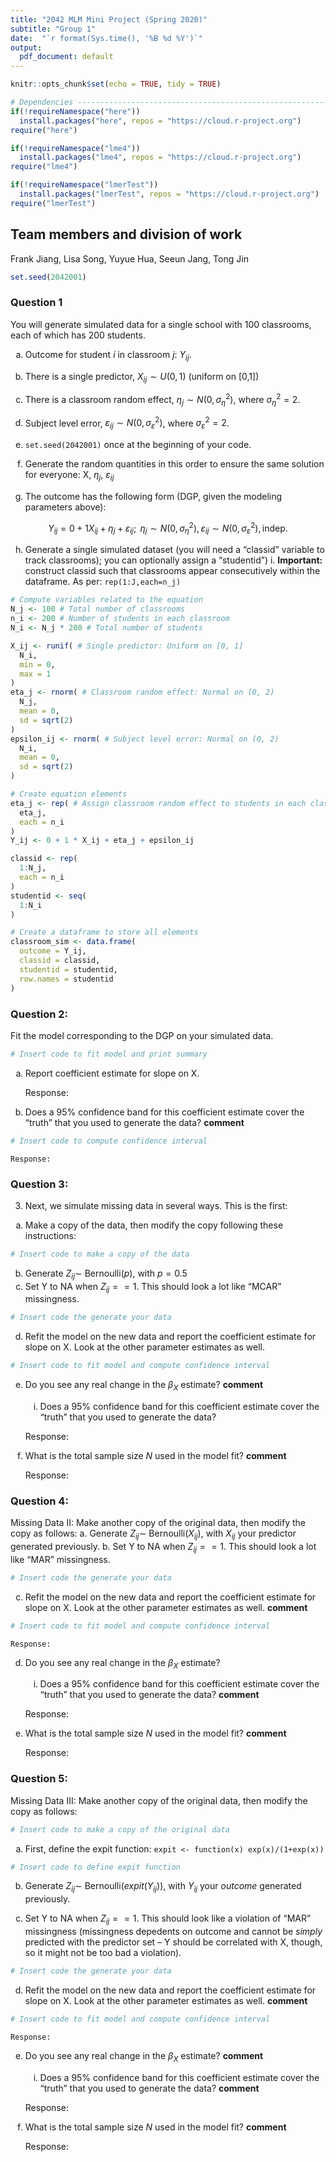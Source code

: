 ```yaml
---
title: "2042 MLM Mini Project (Spring 2020)"
subtitle: "Group 1"
date:  "`r format(Sys.time(), '%B %d %Y')`"
output:
  pdf_document: default
---
```


```r
knitr::opts_chunk$set(echo = TRUE, tidy = TRUE)
```
 
```r
# Dependencies -----------------------------------------------------------------
if(!requireNamespace("here"))
  install.packages("here", repos = "https://cloud.r-project.org")
require("here")

if(!requireNamespace("lme4"))
  install.packages("lme4", repos = "https://cloud.r-project.org")
require("lme4")

if(!requireNamespace("lmerTest"))
  install.packages("lmerTest", repos = "https://cloud.r-project.org")
require("lmerTest")
```

## Team members and division of work

Frank Jiang, Lisa Song, Yuyue Hua, Seeun Jang, Tong Jin

```r
set.seed(2042001)
```

### Question 1

You will generate simulated data for a single school with 100 classrooms, each of which has 200 students. 

  a. Outcome for student $i$ in classroom $j$: $Y_{ij}$.
    
  b. There is a single predictor, $X_{ij} \sim U(0,1)$ (uniform on [0,1])
    
  c. There is a classroom random effect, $\eta_j \sim N(0,\sigma^2_{\eta})$, where $\sigma^2_{\eta} = 2$. 
  
  d. Subject level error, $\varepsilon_{ij} \sim N(0, \sigma^2_{\varepsilon})$, where  $\sigma^2_{\varepsilon} = 2$. 
  
  e. `set.seed(2042001)` once at the beginning of your code.
  
  f. Generate the random quantities in this order to ensure the same solution for everyone: X, $\eta_j$, $\varepsilon_{ij}$ 
  
  g. The outcome has the following form (DGP, given the modeling parameters above):
  
$$
Y_{ij} = 
0 + 
1X_{ij} + 
\eta_j + 
\varepsilon_{ij} ;
\mbox{     } 
\eta_j \sim N(0,\sigma^2_{\eta}), 
\varepsilon_{ij} \sim N(0, \sigma^2_{\varepsilon}), 
\text{indep.} 
$$

  h. Generate a single simulated dataset (you will need a "classid" variable to track classrooms); you can optionally assign a "studentid")
    i. **Important:** construct classid such that classrooms appear consecutively within the dataframe. As per: `rep(1:J,each=n_j)`
  
  
```r
# Compute variables related to the equation
N_j <- 100 # Total number of classrooms
n_i <- 200 # Number of students in each classroom
N_i <- N_j * 200 # Total number of students

X_ij <- runif( # Single predictor: Uniform on [0, 1]
  N_i, 
  min = 0, 
  max = 1
)
eta_j <- rnorm( # Classroom random effect: Normal on (0, 2)
  N_j,
  mean = 0,
  sd = sqrt(2)
)
epsilon_ij <- rnorm( # Subject level error: Normal on (0, 2)
  N_i,
  mean = 0,
  sd = sqrt(2)
)

# Create equation elements
eta_j <- rep( # Assign classroom random effect to students in each classroom
  eta_j,
  each = n_i
)
Y_ij <- 0 + 1 * X_ij + eta_j + epsilon_ij

classid <- rep(
  1:N_j,
  each = n_i
)
studentid <- seq(
  1:N_i
)

# Create a dataframe to store all elements
classroom_sim <- data.frame(
  outcome = Y_ij,
  classid = classid,
  studentid = studentid,
  row.names = studentid
)
```

  
### Question 2: 
Fit the model corresponding to the DGP on your simulated data.
```r
# Insert code to fit model and print summary
```

a. Report coefficient estimate for slope on X.

    Response: 

b. Does a 95% confidence band for this coefficient estimate cover the “truth” that you used to generate the data? **comment**

```r
# Insert code to compute confidence interval 
```

    Response:
    
### Question 3:
3. Next, we simulate missing data in several ways. This is the first:
a. Make a copy of the data, then modify the copy following these instructions:
```r
# Insert code to make a copy of the data
```

b. Generate $Z_{ij} \sim$ Bernoulli$(p)$, with $p = 0.5$
c. Set Y to NA when $Z_{ij} == 1$. This should look a lot like "MCAR" missingness.
```r
# Insert code the generate your data
```

d. Refit the model on the new data and report the coefficient estimate for slope on X. Look at the other parameter estimates as well.
```r
# Insert code to fit model and compute confidence interval
```

e. Do you see any real change in the $\beta_X$ estimate? **comment**
    i. Does a 95% confidence band for this coefficient estimate cover the “truth” that you used to generate the data?
    
    Response: 

f. What is the total sample size $N$ used in the model fit? **comment**

    Response:
    
### Question 4: 
Missing Data II: Make another copy of the original data, then modify the copy as follows:
a. Generate $Z_{ij} \sim$ Bernoulli$(X_{ij})$, with $X_{ij}$ your predictor generated previously.
b. Set Y to NA when $Z_{ij} == 1$. This should look a lot like "MAR" missingness.
```r
# Insert code the generate your data
```
c. Refit the model on the new data and report the coefficient estimate for slope on X. Look at the other parameter estimates as well. **comment**
```r
# Insert code to fit model and compute confidence interval
```

    Response: 

d. Do you see any real change in the $\beta_X$ estimate?
    i. Does a 95% confidence band for this coefficient estimate cover the “truth” that you used to generate the data? **comment**
    
    Response:

e. What is the total sample size $N$ used in the model fit? **comment**

    Response:

### Question 5: 
Missing Data III: Make another copy of the original data, then modify the copy as follows:
```r
# Insert code to make a copy of the original data
```

a. First, define the expit function: `expit <- function(x) exp(x)/(1+exp(x))`
```r
# Insert code to define expit function
```

b. Generate $Z_{ij} \sim$ Bernoulli$(expit(Y_{ij}))$, with $Y_{ij}$ your *outcome* generated previously. 

c. Set Y to NA when $Z_{ij} == 1$. This should look like a violation of "MAR" missingness (missingness depedents on outcome and cannot be *simply* predicted with the predictor set -- Y should be correlated with X, though, so it might not be too bad a violation). 
```r
# Insert code the generate your data
```

d. Refit the model on the new data and report the coefficient estimate for slope on X. Look at the other parameter estimates as well. **comment**
```r
# Insert code to fit model and compute confidence interval
```

    Response:

e. Do you see any real change in the $\beta_X$ estimate? **comment**
    i. Does a 95% confidence band for this coefficient estimate cover the “truth” that you used to generate the data? **comment**
    
      Response:
    
f. What is the total sample size $N$ used in the model fit? **comment**

    Response:







